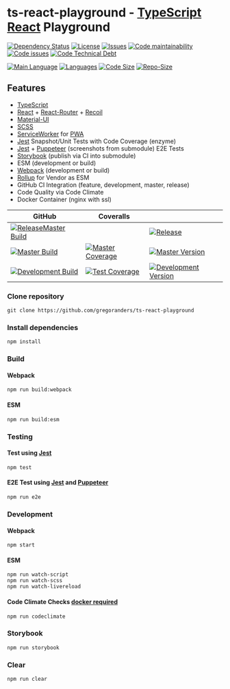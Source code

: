 
<Meta title="Docs|Intro" />

# ts-react-playground - [TypeScript](http://www.typescriptlang.org/) [React](https://reactjs.org/) Playground

[![Dependency Status][daviddm-image]][daviddm-url]
[![License][license-image]][license-url]
[![Issues][issues-image]][issues-url]
[![Code maintainability][code-maintainability-image]][code-maintainability-url] [![Code issues][code-issues-image]][code-issues-url] [![Code Technical Debt][code-tech-debt-image]][code-tech-debt-url]

[![Main Language][language-image]][code-metric-url] [![Languages][languages-image]][code-metric-url] [![Code Size][code-size-image]][code-metric-url] [![Repo-Size][repo-size-image]][code-metric-url]

## Features

- [TypeScript](http://www.typescriptlang.org/)
- [React](https://reactjs.org/) + [React-Router](https://reacttraining.com/react-router/) + [Recoil](https://recoiljs.org/)
- [Material-UI](https://material-ui.com/getting-started/example-projects/)
- [SCSS](https://sass-lang.com/)
- [ServiceWorker](https://developers.google.com/web/fundamentals/primers/service-workers/) for [PWA](https://web.dev/progressive-web-apps/)
- [Jest](https://jestjs.io) Snapshot/Unit Tests with Code Coverage (enzyme)
- [Jest](https://jestjs.io) + [Puppeteer](https://pptr.dev) (screenshots from submodule) E2E Tests
- [Storybook](https://storybook.js.org) (publish via CI into submodule)
- ESM (development or build)
- [Webpack](https://webpack.js.org) (development or build)
- [Rollup](https://rollupjs.org) for Vendor as ESM
- GitHub CI Integration (feature, development, master, release)
- Code Quality via Code Climate
- Docker Container (nginx with ssl)

| GitHub                                                           | Coveralls                                                                  |                                                                              |
| ---------------------------------------------------------------- | -------------------------------------------------------------------------- | ---------------------------------------------------------------------------- |
| [![ReleaseMaster Build][release-build-image]][release-url]       |                                                                            | [![Release][release-image]][release-url]                                     |
| [![Master Build][master-build-image]][master-url]                | [![Master Coverage][master-coveralls-image]][master-coveralls-url]         | [![Master Version][master-version-image]][master-version-url]                |
| [![Development Build][development-build-image]][development-url] | [![Test Coverage][development-coveralls-image]][development-coveralls-url] | [![Development Version][development-version-image]][development-version-url] |

### Clone repository

```
git clone https://github.com/gregoranders/ts-react-playground
```

### Install dependencies

```
npm install
```

### Build

#### Webpack

```
npm run build:webpack
```

#### ESM

```
npm run build:esm
```

### Testing

#### Test using [Jest](https://jestjs.io/)

```
npm test
```

#### E2E Test using [Jest](https://jestjs.io/) and [Puppeteer](https://pptr.dev/)

```
npm run e2e
```

### Development

#### Webpack

```
npm start
```

#### ESM

```
npm run watch-script
npm run watch-scss
npm run watch-livereload
```

#### Code Climate Checks [docker required](docs/CODECLIMATE.md)

```
npm run codeclimate
```

### Storybook

```
npm run storybook
```

### Clear

```
npm run clear
```

[release-url]: https://github.com/gregoranders/ts-react-playground/releases
[master-url]: https://github.com/gregoranders/ts-react-playground/tree/master
[development-url]: https://github.com/gregoranders/ts-react-playground/tree/development
[repository-url]: https://github.com/gregoranders/ts-react-playground
[code-metric-url]: https://github.com/gregoranders/ts-react-playground/search?l=TypeScript
[travis-url]: https://travis-ci.org/gregoranders/ts-react-playground
[travis-image]: https://travis-ci.org/gregoranders/ts-react-playground.svg?branch=master
[daviddm-url]: https://david-dm.org/gregoranders/ts-react-playground
[daviddm-image]: https://david-dm.org/gregoranders/ts-react-playground.svg?branch=master
[license-url]: https://github.com/gregoranders/ts-react-playground/blob/master/LICENSE
[license-image]: https://img.shields.io/github/license/gregoranders/ts-react-playground.svg
[master-version-url]: https://github.com/gregoranders/ts-react-playground/blob/master/package.json
[master-version-image]: https://img.shields.io/github/package-json/v/gregoranders/ts-react-playground/master
[development-version-url]: https://github.com/gregoranders/ts-react-playground/blob/development/package.json
[development-version-image]: https://img.shields.io/github/package-json/v/gregoranders/ts-react-playground/development
[issues-url]: https://github.com/gregoranders/ts-react-playground/issues
[issues-image]: https://img.shields.io/github/issues-raw/gregoranders/ts-react-playground.svg
[release-image]: https://img.shields.io/github/release/gregoranders/ts-react-playground
[release-build-image]: https://github.com/gregoranders/ts-react-playground/workflows/Release%20CI/badge.svg
[master-build-image]: https://github.com/gregoranders/ts-react-playground/workflows/Master%20CI/badge.svg
[development-build-image]: https://github.com/gregoranders/ts-react-playground/workflows/Development%20CI/badge.svg
[master-coveralls-url]: https://coveralls.io/github/gregoranders/ts-react-playground?branch=master
[master-coveralls-image]: https://img.shields.io/coveralls/github/gregoranders/ts-react-playground/master
[development-coveralls-image]: https://img.shields.io/coveralls/github/gregoranders/ts-react-playground/development
[development-coveralls-url]: https://coveralls.io/github/gregoranders/ts-react-playground?branch=development
[code-maintainability-url]: https://codeclimate.com/github/gregoranders/ts-react-playground/maintainability
[code-maintainability-image]: https://img.shields.io/codeclimate/maintainability/gregoranders/ts-react-playground
[code-issues-url]: https://codeclimate.com/github/gregoranders/ts-react-playground/maintainability
[code-issues-image]: https://img.shields.io/codeclimate/issues/gregoranders/ts-react-playground
[code-tech-debt-url]: https://codeclimate.com/github/gregoranders/ts-react-playground/maintainability
[code-tech-debt-image]: https://img.shields.io/codeclimate/tech-debt/gregoranders/ts-react-playground
[language-image]: https://img.shields.io/github/languages/top/gregoranders/ts-react-playground
[languages-image]: https://img.shields.io/github/languages/count/gregoranders/ts-react-playground
[code-size-image]: https://img.shields.io/github/languages/code-size/gregoranders/ts-react-playground
[repo-size-image]: https://img.shields.io/github/repo-size/gregoranders/ts-react-playground
[travis-url]: https://travis-ci.org/gregoranders/ts-react-playground
[travis-master-image]: https://travis-ci.org/gregoranders/ts-react-playground.svg?branch=master
[travis-development-image]: https://travis-ci.org/gregoranders/ts-react-playground.svg?branch=development
[circleci-url]: https://app.circleci.com/pipelines/github/gregoranders/ts-react-playground
[circleci-master-image]: https://img.shields.io/circleci/build/github/gregoranders/ts-react-playground/master
[circleci-development-image]: https://img.shields.io/circleci/build/github/gregoranders/ts-react-playground/development
[appveyor-url]: https://ci.appveyor.com/project/gregoranders/ts-react-playground
[appveyor-master-image]: https://img.shields.io/appveyor/build/gregoranders/ts-react-playground/master
[appveyor-development-image]: https://img.shields.io/appveyor/build/gregoranders/ts-react-playground/development
